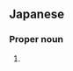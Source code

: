 ==Japanese==
{{ja-kanjitab|真|依|子}}

===Proper noun===
{{ja-pos|proper|まいこ}}

# {{given name|female|lang=ja|sort=まいこ}}